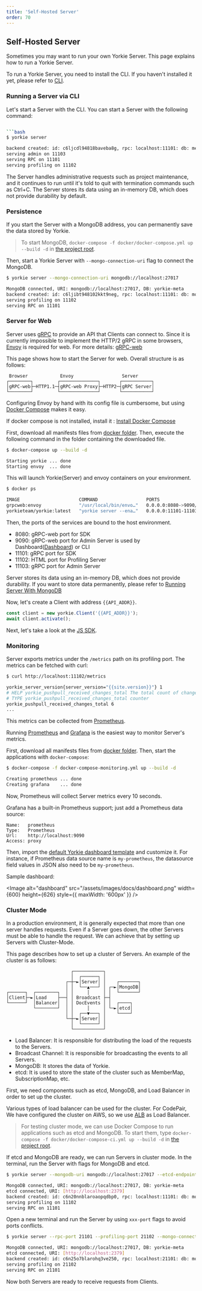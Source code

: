 ```yaml
---
title: 'Self-Hosted Server'
order: 70
---
```


## Self-Hosted Server

Sometimes you may want to run your own Yorkie Server. This page explains how to run a Yorkie Server.

To run a Yorkie Server, you need to install the CLI. If you haven't installed it yet, please refer to [CLI](/docs/cli).

### Running a Server via CLI

Let's start a Server with the CLI. You can start a Server with the following command:

```bash

```bash
$ yorkie server

backend created: id: c6ljcdl94818baveba8g, rpc: localhost:11101: db: memory
serving admin on 11103
serving RPC on 11101
serving profiling on 11102
```
The Server handles administrative requests such as project maintenance, and it continues to run until it's told to quit with termination commands such as Ctrl+C.
The Server stores its data using an in-memory DB, which does not provide durability by default.

### Persistence

If you start the Server with a MongoDB address, you can permanently save the data stored by Yorkie.

> To start MongoDB, `docker-compose -f docker/docker-compose.yml up --build -d` in [the project root](https://github.com/yorkie-team/yorkie).

Then, start a Yorkie Server with `--mongo-connection-uri` flag to connect the MongoDB.

```bash
$ yorkie server --mongo-connection-uri mongodb://localhost:27017

MongoDB connected, URI: mongodb://localhost:27017, DB: yorkie-meta
backend created: id: c6ljibt948102kkt9neg, rpc: localhost:11101: db: mongodb://localhost:27017
serving profiling on 11102
serving RPC on 11101
```

### Server for Web

Server uses [gRPC](https://grpc.io/) to provide an API that Clients can connect to. Since it is currently impossible to implement the HTTP/2 gRPC in some browsers, [Envoy](https://www.envoyproxy.io/) is required for web. For more details: [gRPC-web](https://grpc.io/blog/state-of-grpc-web/)

This page shows how to start the Server for web. Overall structure is as follows:

```
 Browser            Envoy                  Server
┌────────┐         ┌──────────────┐       ┌───────────┐
│gRPC-web├─HTTP1.1─┤gRPC-web Proxy├─HTTP2─┤gRPC Server│
└────────┘         └──────────────┘       └───────────┘
```

Configuring Envoy by hand with its config file is cumbersome, but using [Docker Compose](https://docs.docker.com/compose/) makes it easy.

<Alert status="warning">If docker compose is not installed, install it : [Install Docker Compose](https://docs.docker.com/compose/install/)</Alert>

First, download all manifests files from [docker folder](https://github.com/yorkie-team/yorkie-team.github.io/tree/main/docker). Then, execute the following command in the folder containing the downloaded file.

```bash
$ docker-compose up --build -d

Starting yorkie ... done
Starting envoy  ... done
```

This will launch Yorkie(Server) and envoy containers on your environment.

```bash
$ docker ps

IMAGE                      COMMAND                  PORTS                                  NAMES
grpcweb:envoy              "/usr/local/bin/envo…"   0.0.0.0:8080->9090/tcp                 envoy
yorkieteam/yorkie:latest   "yorkie server --ena…"   0.0.0.0:11101-11103->11101-11103/tcp   yorkie
```

Then, the ports of the services are bound to the host environment.

- 8080: gRPC-web port for SDK
- 9090: gRPC-web port for Admin Server is used by Dashboard([Dashboard](https://github.com/yorkie-team/dashboard)) or CLI
- 11101: gRPC port for SDK
- 11102: HTML port for Profiling Server
- 11103: gRPC port for Admin Server

<Alert status="warning">Server stores its data using an in-memory DB, which does not provide durability. If you want to store data permanently, please refer to [Running Server With MongoDB](/docs/server#running-server-with-mongodb)</Alert>

Now, let's create a Client with address `{{API_ADDR}}`.

```javascript
const client = new yorkie.Client('{{API_ADDR}}');
await client.activate();
```

Next, let's take a look at the [JS SDK](/docs/js-sdk).

### Monitoring

Server exports metrics under the `/metrics` path on its profiling port.
The metrics can be fetched with curl:

```bash
$ curl http://localhost:11102/metrics

yorkie_server_version{server_version="{{site.version}}"} 1
# HELP yorkie_pushpull_received_changes_total The total count of changes included
# TYPE yorkie_pushpull_received_changes_total counter
yorkie_pushpull_received_changes_total 6
...
```

This metrics can be collected from [Prometheus](https://prometheus.io/).

Running [Prometheus](https://prometheus.io/) and [Grafana](https://grafana.com/oss/grafana/) is the easiest way to monitor Server's metrics.

First, download all manifests files from [docker folder](https://github.com/yorkie-team/yorkie-team.github.io/tree/main/docker). Then, start the applications with `docker-compose`:

```bash
$ docker-compose -f docker-compose-monitoring.yml up --build -d

Creating prometheus ... done
Creating grafana    ... done
```

Now, Prometheus will collect Server metrics every 10 seconds.

Grafana has a built-in Prometheus support; just add a Prometheus data source:

```
Name:   prometheus
Type:   Prometheus
Url:    http://localhost:9090
Access: proxy
```

Then, import the [default Yorkie dashboard template](https://github.com/yorkie-team/yorkie-team.github.io/tree/main/docker/yorkie-dashboard.json) and customize it. For instance, if Prometheus data source name is `my-prometheus`, the datasource field values in JSON also need to be `my-prometheus`.

Sample dashboard:

<Image alt="dashboard" src="/assets/images/docs/dashboard.png" width={600} height={626} style={{ maxWidth: '600px' }} />

### Cluster Mode

In a production environment, it is generally expected that more than one server handles requests. Even if a Server goes down, the other Servers must be able to handle the request. We can achieve that by setting up Servers with Cluster-Mode.

This page describes how to set up a cluster of Servers. An example of the cluster is as follows:

```
                        ┌───────────┐
                        │  ┌──────┐ │
                      ┌─┼─►│Server│ │    ┌───────┐
                      │ │  └──▲───┘ │ ┌─►│MongoDB│
┌──────┐  ┌────────┐  │ │     │     │ │  └───────┘
│Client├─►│Load    ├──┤ │ Broadcast ├─┤
└──────┘  │Balancer│  │ │ DocEvents │ │  ┌────┐
          └────────┘  │ │     │     │ └─►│etcd│
                      │ │  ┌──▼───┐ │    └────┘
                      └─┼─►│Server│ │
                        │  └──────┘ │
                        └───────────┘
```

- Load Balancer: It is responsible for distributing the load of the requests to the Servers.
- Broadcast Channel: It is responsible for broadcasting the events to all Servers.
- MongoDB: It stores the data of Yorkie.
- etcd: It is used to store the state of the cluster such as MemberMap, SubscriptionMap, etc.

First, we need components such as etcd, MongoDB, and Load Balancer in order to set up the cluster.

Various types of load balancer can be used for the cluster. For CodePair, We have configured the cluster on AWS, so we use [ALB](https://docs.aws.amazon.com/elasticloadbalancing/latest/application/introduction.html) as Load Balancer.

> For testing cluster mode, we can use Docker Compose to run applications such as etcd and MongoDB. To start them, type `docker-compose -f docker/docker-compose-ci.yml up --build -d` in [the project root](https://github.com/yorkie-team/yorkie).

If etcd and MongoDB are ready, we can run Servers in cluster mode. In the terminal, run the Server with flags for MongoDB and etcd.

```bash
$ yorkie server --mongodb-uri mongodb://localhost:27017 --etcd-endpoints http://localhost:2379

MongoDB connected, URI: mongodb://localhost:27017, DB: yorkie-meta
etcd connected, URI: [http://localhost:2379]
backend created: id: c6n20nnblaroaopqdbp0, rpc: localhost:11101: db: mongodb://localhost:27017
serving profiling on 11102
serving RPC on 11101
```

Open a new terminal and run the Server by using `xxx-port` flags to avoid ports conflicts.

```bash
$ yorkie server --rpc-port 21101 --profiling-port 21102 --mongo-connection-uri mongodb://localhost:27017 --etcd-endpoints http://localhost:2379

MongoDB connected, URI: mongodb://localhost:27017, DB: yorkie-meta
etcd connected, URI: [http://localhost:2379]
backend created: id: c6n25o7blarohq3ve250, rpc: localhost:21101: db: mongodb://localhost:27017
serving profiling on 21102
serving RPC on 21101
```

Now both Servers are ready to receive requests from Clients.
